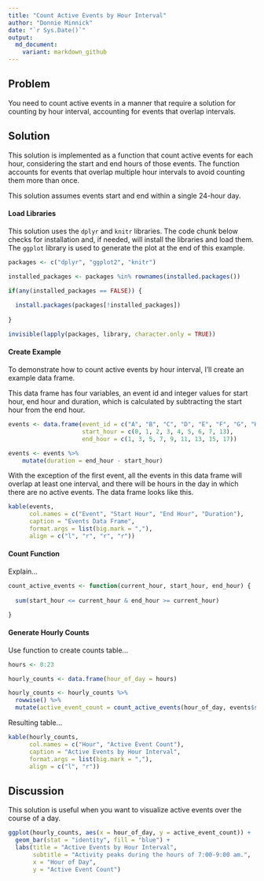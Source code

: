```yaml
---
title: "Count Active Events by Hour Interval"
author: "Donnie Minnick"
date: "`r Sys.Date()`"
output:
  md_document:
    variant: markdown_github
---
```


## Problem

You need to count active events in a manner that require a solution for counting by hour interval, accounting for events that overlap intervals.

## Solution

This solution is implemented as a  function that count active events for each hour, considering the start and end hours of those events. The function accounts for events that overlap multiple hour intervals to avoid counting them more than once.

This solution assumes events start and end within a single 24-hour day.

#### Load Libraries

This solution uses the `dplyr` and `knitr` libraries.  The code chunk below checks for installation and, if needed, will install the libraries and load them.  The `ggplot` library is used to generate the plot at the end of this example.

```r
packages <- c("dplyr", "ggplot2", "knitr")

installed_packages <- packages %in% rownames(installed.packages())

if(any(installed_packages == FALSE)) {
  
  install.packages(packages[!installed_packages])
  
}

invisible(lapply(packages, library, character.only = TRUE))
```

#### Create Example

To demonstrate how to count active events by hour interval, I'll create an example data frame.  

This data frame has four variables, an event id and integer values for start hour, end hour and duration, which is calculated by subtracting the start hour from the end hour.

```r
events <- data.frame(event_id = c("A", "B", "C", "D", "E", "F", "G", "H", "I"),
                     start_hour = c(0, 1, 2, 3, 4, 5, 6, 7, 13),
                     end_hour = c(1, 3, 5, 7, 9, 11, 13, 15, 17))

events <- events %>%
    mutate(duration = end_hour - start_hour)
```

With the exception of the first event, all the events in this data frame will overlap at least one interval, and there will be hours in the day in which there are no active events.  The data frame looks like this.

```r
kable(events,
      col.names = c("Event", "Start Hour", "End Hour", "Duration"),
      caption = "Events Data Frame",
      format.args = list(big.mark = ","),
      align = c("l", "r", "r", "r"))
```

#### Count Function

Explain...

```r
count_active_events <- function(current_hour, start_hour, end_hour) {
  
  sum(start_hour <= current_hour & end_hour >= current_hour)

}
```

#### Generate Hourly Counts

Use function to create counts table...

```r
hours <- 0:23

hourly_counts <- data.frame(hour_of_day = hours)

hourly_counts <- hourly_counts %>%
  rowwise() %>%
  mutate(active_event_count = count_active_events(hour_of_day, events$start_hour, events$end_hour))
```

Resulting table...

```r
kable(hourly_counts,
      col.names = c("Hour", "Active Event Count"),
      caption = "Active Events by Hour Interval",
      format.args = list(big.mark = ","),
      align = c("l", "r"))
```

## Discussion

This solution is useful when you want to visualize active events over the course of a day.

```r
ggplot(hourly_counts, aes(x = hour_of_day, y = active_event_count)) +
  geom_bar(stat = "identity", fill = "blue") +
  labs(title = "Active Events by Hour Interval",
       subtitle = "Activity peaks during the hours of 7:00-9:00 am.",
       x = "Hour of Day",
       y = "Active Event Count")
```
